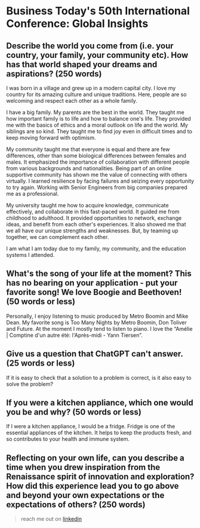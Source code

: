 # Business Today\'s 50th International Conference: Global Insights

## Describe the world you come from (i.e. your country, your family, your community etc). How has that world shaped your dreams and aspirations? (250 words)

I was born in a village and grew up in a modern capital city. I love my country for its amazing culture and unique traditions. Here, people are so welcoming and respect each other as a whole family. 

I have a big family. My parents are the best in the world. They taught me how important family is to life and how to balance one's life. They provided me with the basics of ethics and a moral outlook on life and the world. My siblings are so kind. They taught me to find joy even in difficult times and to keep moving forward with optimism.

My community taught me that everyone is equal and there are few differences, other than some biological differences between females and males. It emphasized the importance of collaboration with different people from various backgrounds and nationalities. Being part of an online supportive community has shown me the value of connecting with others virtually. I learned resilience by facing failures and seizing every opportunity to try again. Working with Senior Engineers from big companies prepared me as a professional.

My university taught me how to acquire knowledge, communicate effectively, and collaborate in this fast-paced world. It guided me from childhood to adulthood. It provided opportunities to network, exchange ideas, and benefit from each other's experiences. It also showed me that we all have our unique strengths and weaknesses. But, by teaming up together, we can complement each other. 

I am what I am today due to my family, my community, and the education systems I attended.

## What\'s the song of your life at the moment? This has no bearing on your application - put your favorite song! We love Boogie and Beethoven! (50 words or less)

Personally, I enjoy listening to music produced by Metro Boomin and Mike Dean. My favorite song is Too Many Nights by Metro Boomin, Don Toliver and Future. At the moment I mostly tend to listen to piano. I love the “Amélie | Comptine d'un autre été: l'Après-midi - Yann Tiersen”.

## Give us a question that ChatGPT can\'t answer. (25 words or less)

If it is easy to check that a solution to a problem is correct, is it also easy to solve the problem?

## If you were a kitchen appliance, which one would you be and why? (50 words or less)

If I were a kitchen appliance, I would be a fridge. Fridge is one of the essential appliances of the kitchen. It helps to keep the products fresh, and so contributes to your health and immune system.


## Reflecting on your own life, can you describe a time when you drew inspiration from the Renaissance spirit of innovation and exploration? How did this experience lead you to go above and beyond your own expectations or the expectations of others? (250 words)

> reach me out on [linkedin](https://www.linkedin.com/in/abdibrokhim/)